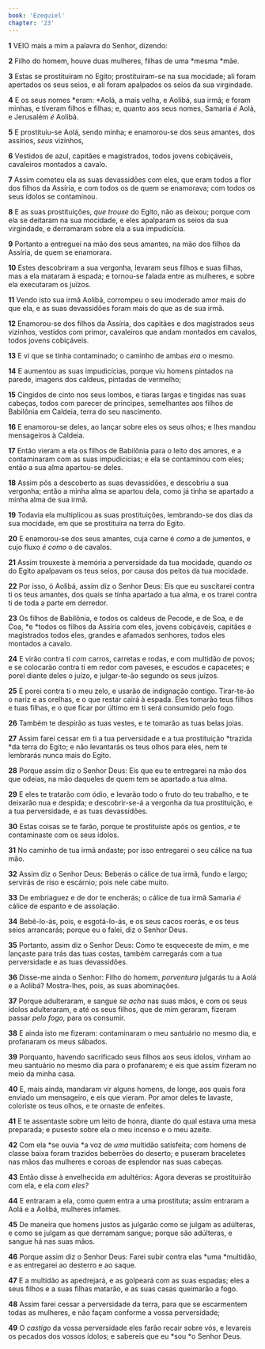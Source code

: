 ```yaml
---
book: 'Ezequiel'
chapter: '23'
---
```


**1** VEIO mais a mim a palavra do Senhor, dizendo:

**2** Filho do homem, houve duas mulheres, filhas de uma *mesma *mãe.

**3** Estas se prostituíram no Egito; prostituíram-se na sua mocidade; ali foram apertados os seus seios, e ali foram apalpados os seios da sua virgindade.

**4** E os seus nomes *eram: *Aolá, a mais velha, e Aolibá, sua irmã; e foram minhas, e tiveram filhos e filhas; e, quanto aos seus nomes, Samaria _é_ Aolá, e Jerusalém _é_ Aolibá.

**5** E prostituiu-se Aolá, sendo minha; e enamorou-se dos seus amantes, dos assírios, _seus_ vizinhos,

**6** Vestidos de azul, capitães e magistrados, todos jovens cobiçáveis, cavaleiros montados a cavalo.

**7** Assim cometeu ela as suas devassidões com eles, que eram todos a flor dos filhos da Assíria, e com todos os de quem se enamorava; com todos os seus ídolos se contaminou.

**8** E as suas prostituições, _que trouxe_ do Egito, não as deixou; porque com ela se deitaram na sua mocidade, e eles apalparam os seios da sua virgindade, e derramaram sobre ela a sua impudicícia.

**9** Portanto a entreguei na mão dos seus amantes, na mão dos filhos da Assíria, de quem se enamorara.

**10** Estes descobriram a sua vergonha, levaram seus filhos e suas filhas, mas a ela mataram à espada; e tornou-se falada entre as mulheres, e sobre ela executaram os juízos.

**11** Vendo isto sua irmã Aolibá, corrompeu o seu imoderado amor mais do que ela, e as suas devassidões foram mais do que as de sua irmã.

**12** Enamorou-se dos filhos da Assíria, dos capitães e dos magistrados seus vizinhos, vestidos com primor, cavaleiros que andam montados em cavalos, todos jovens cobiçáveis.

**13** E vi que se tinha contaminado; o caminho de ambas _era_ o mesmo.

**14** E aumentou as suas impudicícias, porque viu homens pintados na parede, imagens dos caldeus, pintadas de vermelho;

**15** Cingidos de cinto nos seus lombos, e tiaras largas e tingidas nas suas cabeças, todos com parecer de príncipes, semelhantes aos filhos de Babilônia em Caldeia, terra do seu nascimento.

**16** E enamorou-se deles, ao lançar sobre eles os seus olhos; e lhes mandou mensageiros à Caldeia.

**17** Então vieram a ela os filhos de Babilônia para o leito dos amores, e a contaminaram com as suas impudicícias; e ela se contaminou com eles; então a sua alma apartou-se deles.

**18** Assim pôs a descoberto as suas devassidões, e descobriu a sua vergonha; então a minha alma se apartou dela, como já tinha se apartado a minha alma de sua irmã.

**19** Todavia ela multiplicou as suas prostituições, lembrando-se dos dias da sua mocidade, em que se prostituíra na terra do Egito.

**20** E enamorou-se dos seus amantes, cuja carne é _como_ a de jumentos, e cujo fluxo _é como_ o de cavalos.

**21** Assim trouxeste à memória a perversidade da tua mocidade, quando _os_ do Egito apalpavam os teus seios, por causa dos peitos da tua mocidade.

**22** Por isso, ó Aolibá, assim diz o Senhor Deus: Eis que eu suscitarei contra ti os teus amantes, dos quais se tinha apartado a tua alma, e os trarei contra ti de toda a parte em derredor.

**23** Os filhos de Babilônia, e todos os caldeus de Pecode, e de Soa, e de Coa, *e *todos os filhos da Assíria com eles, jovens cobiçáveis, capitães e magistrados todos eles, grandes e afamados senhores, todos eles montados a cavalo.

**24** E virão contra ti _com_ carros, carretas e rodas, e com multidão de povos; e se colocarão contra ti em redor com paveses, e escudos e capacetes; e porei diante deles o juízo, e julgar-te-ão segundo os seus juízos.

**25** E porei contra ti o meu zelo, e usarão de indignação contigo. Tirar-te-ão o nariz e as orelhas, e o que restar cairá à espada. Eles tomarão teus filhos e tuas filhas, e o que ficar por último em ti será consumido pelo fogo.

**26** Também te despirão as tuas vestes, e te tomarão as tuas belas joias.

**27** Assim farei cessar em ti a tua perversidade e a tua prostituição *trazida *da terra do Egito; e não levantarás os teus olhos para eles, nem te lembrarás nunca mais do Egito.

**28** Porque assim diz o Senhor Deus: Eis que eu te entregarei na mão dos que odeias, na mão daqueles de quem tem se apartado a tua alma.

**29** E eles te tratarão com ódio, e levarão todo o fruto do teu trabalho, e te deixarão nua e despida; e descobrir-se-á a vergonha da tua prostituição, e a tua perversidade, e as tuas devassidões.

**30** Estas coisas se te farão, porque te prostituíste após os gentios, _e_ te contaminaste com os seus ídolos.

**31** No caminho de tua irmã andaste; por isso entregarei o seu cálice na tua mão.

**32** Assim diz o Senhor Deus: Beberás o cálice de tua irmã, fundo e largo; servirás de riso e escárnio; pois nele cabe muito.

**33** De embriaguez e de dor te encherás; o cálice de tua irmã Samaria _é_ cálice de espanto e de assolação.

**34** Bebê-lo-ás, pois, e esgotá-lo-ás, e os seus cacos roerás, e os teus seios arrancarás; porque eu o falei, diz o Senhor Deus.

**35** Portanto, assim diz o Senhor Deus: Como te esqueceste de mim, e me lançaste para trás das tuas costas, também carregarás com a tua perversidade e as tuas devassidões.

**36** Disse-me ainda o Senhor: Filho do homem, _porventura_ julgarás tu a Aolá e a Aolibá? Mostra-lhes, pois, as suas abominações.

**37** Porque adulteraram, e sangue _se acha_ nas suas mãos, e com os seus ídolos adulteraram, e até os seus filhos, que de mim geraram, fizeram passar _pelo fogo,_ para os consumir.

**38** E ainda isto me fizeram: contaminaram o meu santuário no mesmo dia, e profanaram os meus sábados.

**39** Porquanto, havendo sacrificado seus filhos aos seus ídolos, vinham ao meu santuário no mesmo dia para o profanarem; e eis que assim fizeram no meio da minha casa.

**40** E, mais ainda, mandaram vir alguns homens, de longe, aos quais fora enviado um mensageiro, e eis que vieram. Por amor deles te lavaste, coloriste os teus olhos, e te ornaste de enfeites.

**41** E te assentaste sobre um leito de honra, diante do qual estava uma mesa preparada; e puseste sobre ela o meu incenso e o meu azeite.

**42** Com ela *se ouvia *a voz de _uma_ multidão satisfeita; com homens de classe baixa foram trazidos beberrões do deserto; e puseram braceletes nas mãos das mulheres e coroas de esplendor nas suas cabeças.

**43** Então disse à envelhecida _em_ adultérios: Agora deveras se prostituirão com ela, e ela _com eles?_

**44** E entraram a ela, como quem entra a uma prostituta; assim entraram a Aolá e a Aolibá, mulheres infames.

**45** De maneira que homens justos as julgarão como se julgam as adúlteras, e como se julgam as que derramam sangue; porque são adúlteras, e sangue há nas suas mãos.

**46** Porque assim diz o Senhor Deus: Farei subir contra elas *uma *multidão, e as entregarei ao desterro e ao saque.

**47** E a multidão as apedrejará, e as golpeará com as suas espadas; eles a seus filhos e a suas filhas matarão, e as suas casas queimarão a fogo.

**48** Assim farei cessar a perversidade da terra, para que se escarmentem todas as mulheres, e não façam conforme a vossa perversidade;

**49** O _castigo_ da vossa perversidade eles farão recair sobre vós, e levareis os pecados dos vossos ídolos; e sabereis que eu *sou *o Senhor Deus.

